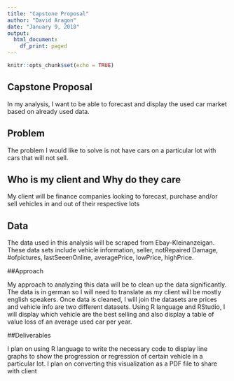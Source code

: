 ---
title: "Capstone Proposal"
author: "David Aragon"
date: "January 9, 2018"
output:
  html_document:
    df_print: paged
---

```{r setup, include=FALSE}
knitr::opts_chunk$set(echo = TRUE)
```

## Capstone Proposal 

In my analysis, I want to be able to forecast and display the used car market based on already used data. 


## Problem
The problem I would like to solve is not have cars on a particular lot with cars that will not sell. 

## Who is my client and Why do they care

My client will be finance companies looking to forecast, purchase and/or sell vehicles in and out of their respective lots 

## Data

The data used in this analysis will be scraped from Ebay-Kleinanzeigan. These data sets include vehicle information, seller, notRepaired Damage, #ofpictures, lastSeeenOnline, averagePrice, lowPrice, highPrice.

##Approach

My approach to analyzing this data will be to clean up the data significantly. The data is in german so I will need to translate as my client will be mostly english speakers. Once data is cleaned, I will join the datasets are prices and vehicle info are two different datasets. Using R language and RStudio, I will display which vehicle are the best selling and also display a table of value loss of an average used car per year. 

##Deliverables

I plan on using R language to write the necessary code to display line graphs to show the progression or regression of certain vehicle in a particular lot. I plan on converting this visualization as a PDF file to share with client

